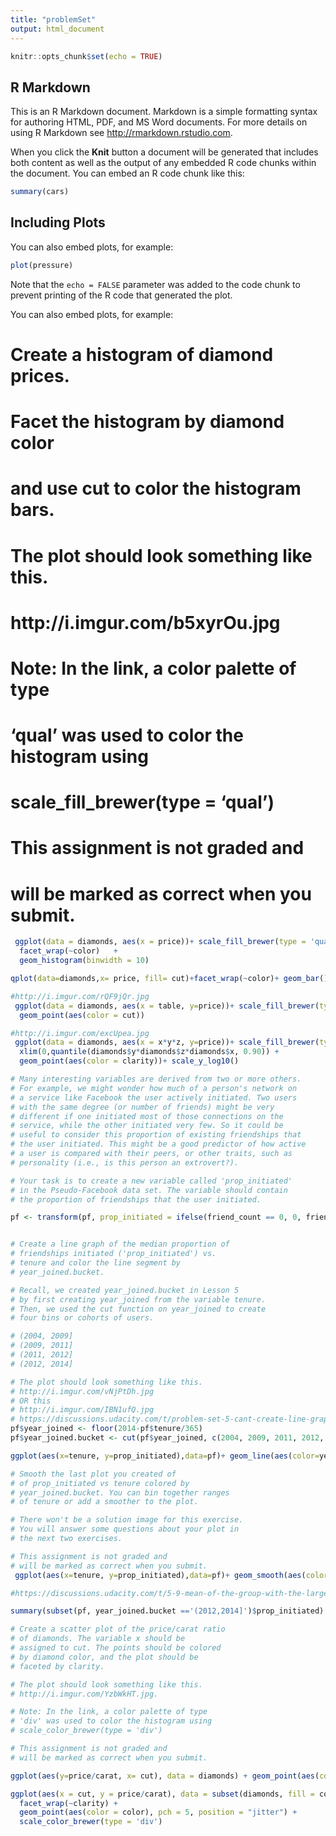 ```yaml
---
title: "problemSet"
output: html_document
---
```


```r
knitr::opts_chunk$set(echo = TRUE)
```

## R Markdown

This is an R Markdown document. Markdown is a simple formatting syntax for authoring HTML, PDF, and MS Word documents. For more details on using R Markdown see <http://rmarkdown.rstudio.com>.

When you click the **Knit** button a document will be generated that includes both content as well as the output of any embedded R code chunks within the document. You can embed an R code chunk like this:

```r
summary(cars)
```

## Including Plots

You can also embed plots, for example:

```r
plot(pressure)
```

Note that the `echo = FALSE` parameter was added to the code chunk to prevent printing of the R code that generated the plot.

You can also embed plots, for example:



# Create a histogram of diamond prices.
# Facet the histogram by diamond color
# and use cut to color the histogram bars.

# The plot should look something like this.
# http://i.imgur.com/b5xyrOu.jpg

# Note: In the link, a color palette of type
# 'qual' was used to color the histogram using
# scale_fill_brewer(type = 'qual')

# This assignment is not graded and
# will be marked as correct when you submit.
```r

 ggplot(data = diamonds, aes(x = price))+ scale_fill_brewer(type = 'qual') + 
  facet_wrap(~color)   + 
  geom_histogram(binwidth = 10) 

qplot(data=diamonds,x= price, fill= cut)+facet_wrap(~color)+ geom_bar()+ scale_fill_brewer(type= 'qual')+scale_x_log10()
```

```r
#http://i.imgur.com/rQF9jQr.jpg
 ggplot(data = diamonds, aes(x = table, y=price))+ scale_fill_brewer(type = 'qual') + 
  geom_point(aes(color = cut)) 

```
```r
#http://i.imgur.com/excUpea.jpg
 ggplot(data = diamonds, aes(x = x*y*z, y=price))+ scale_fill_brewer(type = 'div') + 
  xlim(0,quantile(diamonds$y*diamonds$z*diamonds$x, 0.90)) +
  geom_point(aes(color = clarity))+ scale_y_log10() 

```

```r
# Many interesting variables are derived from two or more others.
# For example, we might wonder how much of a person's network on
# a service like Facebook the user actively initiated. Two users
# with the same degree (or number of friends) might be very
# different if one initiated most of those connections on the
# service, while the other initiated very few. So it could be
# useful to consider this proportion of existing friendships that
# the user initiated. This might be a good predictor of how active
# a user is compared with their peers, or other traits, such as
# personality (i.e., is this person an extrovert?).

# Your task is to create a new variable called 'prop_initiated'
# in the Pseudo-Facebook data set. The variable should contain
# the proportion of friendships that the user initiated.

pf <- transform(pf, prop_initiated = ifelse(friend_count == 0, 0, friendships_initiated/friend_count))



```

```r
# Create a line graph of the median proportion of
# friendships initiated ('prop_initiated') vs.
# tenure and color the line segment by
# year_joined.bucket.

# Recall, we created year_joined.bucket in Lesson 5
# by first creating year_joined from the variable tenure.
# Then, we used the cut function on year_joined to create
# four bins or cohorts of users.

# (2004, 2009]
# (2009, 2011]
# (2011, 2012]
# (2012, 2014]

# The plot should look something like this.
# http://i.imgur.com/vNjPtDh.jpg
# OR this
# http://i.imgur.com/IBN1ufQ.jpg   
# https://discussions.udacity.com/t/problem-set-5-cant-create-line-graph-of-the-median-of-prop-initiated-vs-tenure-and-color-the-line-segment-by-year-joined-bucket/20438/3
pf$year_joined <- floor(2014-pf$tenure/365)
pf$year_joined.bucket <- cut(pf$year_joined, c(2004, 2009, 2011, 2012, 2014)) 

ggplot(aes(x=tenure, y=prop_initiated),data=pf)+ geom_line(aes(color=year_joined.bucket) ,stat='summary',fun.y=median)


```

```r
# Smooth the last plot you created of
# of prop_initiated vs tenure colored by
# year_joined.bucket. You can bin together ranges
# of tenure or add a smoother to the plot.

# There won't be a solution image for this exercise.
# You will answer some questions about your plot in
# the next two exercises.

# This assignment is not graded and
# will be marked as correct when you submit.
 ggplot(aes(x=tenure, y=prop_initiated),data=pf)+ geom_smooth(aes(color=year_joined.bucket) ,stat='summary',fun.y=median)

#https://discussions.udacity.com/t/5-9-mean-of-the-group-with-the-largest-proportion-of-friendships-initiated/123899

summary(subset(pf, year_joined.bucket =='(2012,2014]')$prop_initiated)
```

```r
# Create a scatter plot of the price/carat ratio
# of diamonds. The variable x should be
# assigned to cut. The points should be colored
# by diamond color, and the plot should be
# faceted by clarity.

# The plot should look something like this.
# http://i.imgur.com/YzbWkHT.jpg.

# Note: In the link, a color palette of type
# 'div' was used to color the histogram using
# scale_color_brewer(type = 'div')

# This assignment is not graded and
# will be marked as correct when you submit.

ggplot(aes(y=price/carat, x= cut), data = diamonds) + geom_point(aes(color=color)) + facet_wrap(~clarity) + scale_color_brewer(type = 'div')

ggplot(aes(x = cut, y = price/carat), data = subset(diamonds, fill = color)) +
  facet_wrap(~clarity) +
  geom_point(aes(color = color), pch = 5, position = "jitter") +
  scale_color_brewer(type = 'div')
```

